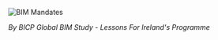 ![BIM Mandates](/images/week01/mandates.png)

_By BICP Global BIM Study - Lessons For Ireland's Programme_

